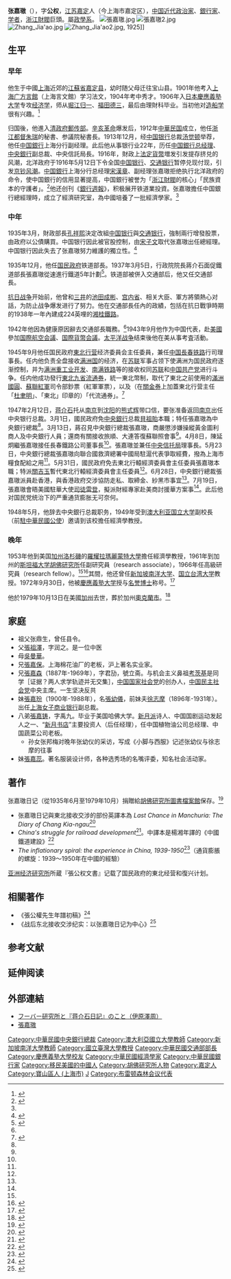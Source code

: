 {{Infobox Officeholder
| 姓名          = 張嘉璈
| 圖像          = 張嘉璈3.jpg
| 圖像大小      = 180px
| 圖像說明      = 
|字             = 公权
|性別    = 男
|民族    = [[漢族|漢族]]
|出生日期= {{birth date|1889|11|13}}
|出生地點= {{QING|江苏省}}[[嘉定府|嘉定府]]
|逝世日期= {{death date and age|1979|10|13|1889|11|13}}
|逝世地點= {{USA}}[[加利福尼亞州|加利福尼亞州]][[帕羅奧圖_(加利福尼亞州)|帕羅奧圖]]<ref>{{Cite web | url=http://death-records.findthebest-gen.com/d/n/Kiangau-Chang | title=Find Kiangau Chang Death Records }}{{dead link|date=2018年2月 |bot=InternetArchiveBot |fix-attempted=yes }}</ref>
|父母    = 張祖澤（父）。
|配偶    = 周碧霞（1909年-1979年）<ref name="史林"/>
|親屬    = 兄張嘉保<br/>
兄[[張君勱|張君勱]]（1887年-1969年，名張嘉森）<br/>
弟張嘉鑄（字禹九）<br/>
妹[[張嘉玢|張嘉玢]]（1900年-1988年，名[[張幼儀|張幼儀]]）<br/>
前妹夫[[徐志摩|徐志摩]]（1896年-1931年）<br/>
妹張嘉蕊
|政黨    = {{KMT}}<ref>{{Cite web | url=http://www.archives.sh.cn/dajc/201204/t20120409_15898.html | title=張嘉璈關於全國金融會議文件事致錢新之函 | publisher=上海市檔案館 | date=2008-04-08 | access-date=2014-11-15 | archive-date=2019-06-07 | archive-url=https://web.archive.org/web/20190607161722/http://www.archives.sh.cn/dajc/201204/t20120409_15898.html | dead-url=no }}</ref>
|國籍    = {{USA}}
}}

'''张嘉璈'''（{{bd|1889年|11月13日|1979年|10月13日|catIdx=}}），字'''公权'''，[[江苏|江苏]][[嘉定区|嘉定]]人（今上海市嘉定区），[[中国近代|中国近代]][[政治家|政治家]]、[[銀行家|銀行家]]、[[学者|学者]]，[[浙江財閥|浙江財閥]]巨頭。屬[[政學系|政學系]]。
[[File:張嘉璈.jpg|thumb]]
[[File:張嘉璈2.jpg|thumb]]
[[File:Zhang_Jia'ao.jpg|thumb]]
[[File:Zhang_Jia'ao2.jpg|thumb]], 1925]]
==生平==
===早年===
他生于中國[[上海|上海]]近郊的[[江蘇省|江蘇省]][[嘉定县|嘉定县]]，幼时随父母迁往宝山县。1901年他考入[[上海广方言館|上海广方言館]]（上海言文館）学习法文，1904年考中秀才。1906年入[[日本|日本]][[慶應義塾大学|慶應義塾大学]]专攻[[经济学|经济学]]，师从[[堀江归一|堀江归一]]、[[福田德三|福田德三]]，最后由理財科毕业。当初他对[[造船学|造船学]]很有兴趣。<ref name="財經網">{{Cite news | url=http://www.caijing.com.cn/2012-01-17/111627744.html | title=中國銀行副總裁、總經理張嘉璈（1917.8－1928.10 ）（1928.11－1935.3） | publisher=財經網 | date=2012年1月17日 | accessdate=2014-11-14 | archive-date=2016-03-04 | archive-url=https://web.archive.org/web/20160304141043/http://www.caijing.com.cn/2012-01-17/111627744.html | dead-url=no }}</ref>

归国後，他進入[[清政府|清政府]][[郵传部|郵传部]]。[[辛亥革命|辛亥革命]]爆发后，1912年[[中華民国|中華民国]]成立，他任[[浙江都督|浙江都督]][[朱瑞_(1883年)|朱瑞]]的秘書、参議院秘書長。1913年12月，经[[中国银行|中国银行]]总裁[[汤觉顿|汤觉顿]]举荐，他任[[中国銀行|中国銀行]]上海分行副经理。此后他从事银行业22年，历任[[中国銀行|中国銀行]][[总经理|总经理]]、[[中华民国中央银行|中央銀行]]副总裁、中央信託局長。1916年，財政上[[法定貨幣|法定貨幣]]増发引发提存挤兑的风潮，北洋政府于1916年5月12日下令全国[[中国银行|中国银行]]、[[交通银行|交通银行]]暂停兑现付现，引发[[京钞风潮|京钞风潮]]。[[中国銀行|中国銀行]]上海分行总经理[[宋漢章|宋漢章]]、副经理张嘉璈拒绝执行北洋政府的命令，使中国銀行的信用显著提高，中国銀行被誉为「[[浙江財閥|浙江財閥]]的核心」「民族資本的守護者」。<ref>{{Cite news | url=http://www.people.com.cn/BIG5/198221/198974/199960/12488561.html | title=有所不為張嘉璈 | author=[[章立凡|章立凡]] | date=2010-08-19 | accessdate=2014-11-14 | archive-date=2016-03-04 | archive-url=https://web.archive.org/web/20160304060550/http://www.people.com.cn/BIG5/198221/198974/199960/12488561.html | dead-url=no }}</ref>他还创刊《[[銀行週報|銀行週報]]》，积极展开铁道業投資。张嘉璈擔任中国銀行總經理時，成立了經濟研究室，為中國培養了一批經濟學家。<ref name="Boorman1967"/>

===中年===
1935年3月，財政部長[[孔祥熙|孔祥熙]]決定改組[[中国银行|中国银行]]與[[交通银行|交通银行]]，強制兩行增發股票，由政府以公債購買。中国银行因此被官股控制，由[[宋子文|宋子文]]取代张嘉璈出任總經理。中国银行因此失去了张嘉璈努力維護的獨立性。<ref name="Boorman1967">{{cite book|author1=Howard L. Boorman|author2=Richard C. Howard|title=''Biographical Dictionary of Republican China''|url=http://books.google.com/books?id=KWHREtBHNqYC&pg=PA28|year=1967|publisher=Columbia University Press|pages=28-30}}{{en}}</ref>

1935年12月，他任[[国民政府|国民政府]]铁道部長。1937年3月5日，行政院院長蔣介石面促鐵道部長張嘉璈從速進行鐵道5年計劃<ref name="民" >{{cite book |editors=[[李新_(1918年)|李新]]總主編，中國社會科學院近代史研究所中華民國史研究室，韓信夫、姜克夫主編 |title=《中華民國史大事記》 |location=北京 |publisher=[[中華書局|中華書局]] |year=2011 |isbn=9787101079982}}</ref>{{rp|5378}}。铁道部被併入交通部后，他又任交通部長。

[[抗日战争|抗日战争]]开始前，他曾和[[三井财阀|三井]]的[[池田成彬|池田成彬]]、[[宫内省|宫内省]]、相关大臣、軍方將領熱心对話，为防止战争爆发进行了努力。他在交通部長任內的政績，包括在抗日戰爭時期的1938年一年內建成224英哩的[[湘桂鐵路|湘桂鐵路]]。

1942年他因為健康原因辭去交通部長職務。<ref name="Boorman1967"/>1943年9月他作为中国代表，赴[[美國|美國]]參加[[国際航空会議|国際航空会議]]、[[国際貨幣会議|国際貨幣会議]]。[[太平洋战争|太平洋战争]]结束後他在美从事考査活動。

1945年9月他任国民政府[[東北行营|東北行营]]经济委員会主任委員，兼任[[中国長春铁路|中国長春铁路]]行司理事長。任内他负责全盘接收[[满洲国|满洲国]]的经济，在[[苏联|苏联]]军事占领下使满洲为国民政府逐渐控制，并为[[满洲重工业开发|满洲重工业开发]]、[[南满铁路|南满铁路]]等的接收权同[[苏联|苏联]]和[[中国共产党|中国共产党]]进行斗争。任内他成功發行[[東北九省流通券|東北九省流通券]]，統一東北幣制，取代了東北之前使用的[[滿洲國圓|滿洲國圓]]、[[蘇聯紅軍|蘇聯紅軍]]司令部鈔票（紅軍軍票），以及（在[[海關金單位兌換券|關金券]]上加蓋東北行营主任「[[杜聿明|杜聿明]]」、「東北」印章的）「代流通券」。<ref>{{Cite news|url=http://www.archives.sh.cn/slyj/dahb/201203/t20120313_5608.html|title=张嘉璈手腕高明，不怕遭怨排除万难，统一东北币制|date=1946年4月19日|publisher=《[[沪报|沪报]]》|accessdate=2014年11月15日|archive-date=2019年6月5日|archive-url=https://web.archive.org/web/20190605065248/http://www.archives.sh.cn/slyj/dahb/201203/t20120313_5608.html|dead-url=no}}</ref>

1947年2月12日，[[蒋介石|蒋介石]]托从[[南京|南京]]到[[沈阳|沈阳]]的[[熊式辉|熊式辉]]带口信，要张准备返回[[南京|南京]]出任中央银行总裁。3月1日，國民政府免[[中华民国中央银行|中央銀行]]总裁[[貝祖貽|貝祖貽]]本職；特任張嘉璈為中央銀行總裁<ref name=民 />{{rp|8298}}。3月13日，蔣召見中央銀行總裁張嘉璈，商嚴懲涉嫌操縱黃金圖利商人及中央銀行人員；還商有關接收旅順、大連答復蘇聯照會事<ref name=民 />{{rp|8311}}。4月8日，陳延炯繼張嘉璈接任長春鐵路公司董事長<ref name=民 />{{rp|8331}}。張嘉璈並兼任[[中央信托局|中央信托局]]理事長。5月23日，中央銀行總裁張嘉璈向聯合國救濟總署中國局駐滬代表爭取經費，撥為上海市糧食配給之用<ref name=民 />{{rp|8360}}。5月31日，國民政府免去東北行轅經濟委員會主任委員張嘉璈本職；特派[[關吉玉|關吉玉]]暫代東北行轅經濟委員會主任委員<ref name=民 />{{rp|8364}}。6月28日，中央銀行總裁張嘉璈派員赴香港，與香港政府交涉協防走私、取締金、紗黑市事宜<ref name=民 />{{rp|8376}}。7月19日，張嘉璈會晤美國駐華大使[[司徒雷登|司徒雷登]]，擬派財經專家赴美商討援華方案事<ref name=民 />{{rp|8386}}。此后他对国民党统治下的严重通货膨胀无可奈何。

1948年5月，他辞去中央銀行总裁职务，1949年受到[[澳大利亚国立大学|澳大利亚国立大学]]副校長{{link-en|高伯蘭|Douglas Copland}}（前[[澳大利亚驻华大使列表#_澳大利亚驻_中華民國公使（1941年－1948年）|駐中華民國公使]]）邀请到该校擔任經濟學教授。

===晚年===
1953年他到美国[[加州|加州]][[洛杉磯|洛杉磯]]的[[羅耀拉瑪麗蒙特大學|羅耀拉瑪麗蒙特大學]]擔任經濟學教授，1961年到加州的[[斯坦福大学|斯坦福大学]][[胡佛研究所|胡佛研究所]]任副研究員（research associate），1966年任高級研究員（research fellow）。<ref name="Boorman1967"/><ref>{{Cite news | url=http://stanford.dlconsulting.com/cgi-bin/imageserver/imageserver.pl?oid=stanford19661010-01&getpdf=true | format=PDF | title=''Three New Research Fellows Appointed by Hoover Institute | work={{link-en|The Stanford Daily|The Stanford Daily}}| date=October 10, 1966 |page=4}}{{en}}</ref>其間，他还曾任[[新加坡南洋大学|新加坡南洋大学]]、[[国立台湾大学|国立台湾大学]]教授。1972年9月30日，他被[[慶應義塾大学|慶應義塾大学]]授与[[名誉博士|名誉博士]]称号。<ref>{{Cite web|url=http://www.keio.ac.jp/ja/about_keio/data/honor/1953-1979.html|title=Honorary Doctor of Laws|publisher=[[慶應義塾大學|慶應義塾大學]]|access-date=2012-01-25|archive-url=https://web.archive.org/web/20110413072809/http://www.keio.ac.jp/ja/about_keio/data/honor/1953-1979.html|archive-date=2011-04-13|dead-url=yes}}</ref>

他於1979年10月13日在美國[[加州|加州]]去世，葬於加州[[奧克蘭_(加利福尼亞州)|奧克蘭市]]{{link-en|山景公墓|Mountain View Cemetery (Oakland, California)}}。<ref>{{Cite web |url=https://www.youtube.com/watch?feature=player_embedded&v=odzj1PksR2A |title=Mountain View Cemetery docent Peg Stone discusses Chang Kia-ngau |access-date=2014-11-14 |archive-date=2015-07-18 |archive-url=https://web.archive.org/web/20150718144339/https://www.youtube.com/watch?feature=player_embedded&v=odzj1PksR2A |dead-url=no }}</ref>

==家庭==
*祖父张鼎生，曾任县令。
*父[[張祖澤|張祖澤]]，字润之。是一位中医
*母[[吳曼華|吳曼華]]。
*兄[[張嘉保|張嘉保]]。上海棉花油厂的老板，沪上著名实业家。
*兄[[張嘉森|張嘉森]]（1887年-1969年），字君劢，號立斋。与机会主义鼻祖[[考茨基|考茨基]]是同学［证据？两人求学轨迹并无交集］，[[中国国家社会党|中国国家社会党]]的创办人，[[中国民主社会党|中国民主社会党]]中央主席。一生坚决反共
*妹[[張嘉玢|張嘉玢]]（1900年-1988年），名[[張幼儀|張幼儀]]，前妹夫[[徐志摩|徐志摩]]（1896年-1931年）。出任[[上海女子商业银行|上海女子商业银行]]副总裁。
*八弟[[張嘉铸|張嘉铸]]，字禹九。毕业于美国哈佛大学。[[新月派|新月派]]诗人、中国国剧运动发起人之一、“[[新月书店|新月书店]]”主要投资人（后任经理），任中国植物油公司总经理、中国蔬菜公司老板。
**孙女张邦梅对晚年张幼仪的采访，写成《小脚与西服》记述张幼仪与徐志摩的往事
*妹[[張嘉蕊|張嘉蕊]]。著名服装设计师，各种选秀场的名嘴评委，知名社会活动家。

==著作==
张嘉璈日记（從1935年6月至1979年10月）捐贈給[[胡佛研究所圖書檔案館|胡佛研究所圖書檔案館]]保存。<ref name="史林">{{Cite journal|url=http://xuewen.cnki.net/CJFD-LWBI201401019.html|title=胡佛研究所藏张嘉璈日记手稿本的学术价值|work=《史林》|date=2014年|issue=1期|journal=|access-date=2014-11-13|archive-date=2019-06-04|archive-url=https://web.archive.org/web/20190604154447/http://xuewen.cnki.net/CJFD-LWBI201401019.html|dead-url=no}}</ref>
*张嘉璈日记與東北接收交涉的部份英譯本為 ''Last Chance in Manchuria: The Diary of Chang Kia-ngau''<ref name="Myers">{{cite book|author=张嘉璈| others=Dolores Zen 譯 |editor1=Donald G. Gillin |editor2=Ramon Hawley Myers|title=''Last Chance in Manchuria: The Diary of Chang Kia-ngau''|trans_title=東北接收交涉日记| url=http://books.google.com/books?id=_Q1sbZhJtlUC|location=Stanford, CA |publisher=Hoover Press|isbn=978-0817987916}}{{en}}</ref>
* ''China's struggle for railroad development''<ref name="ChangChang1943">{{cite book|author1=Kia-ngau Chang|author2=Chia-ao Chang|title=China's struggle for railroad development|url=http://books.google.com/books?id=s7w1AQAAIAAJ|date=1943年| publisher=The John Day Company}}{{en}}</ref>。中譯本是楊湘年譯的《中國鐵道建設》<ref>{{cite book|author1=张嘉璈|author2=杨湘年譯|title=中国铁道建设|url=http://books.google.com/books?id=xc0jPwAACAAJ|date=1945年|publisher=商务印书馆}}</ref>
* ''The inflationary spiral: the experience in China, 1939-1950''<ref name="Chang1963">{{cite book|author=Kia-ngau Chang|title=''The inflationary spiral: the experience in China, 1939-1950''|url=http://books.google.com/books?id=pGAiAQAAMAAJ|date=1963年|publisher=Technology Press of Massachusetts Institute of Technology}}{{en}}</ref>（通貨膨脹的螺旋：1939～1950年在中國的經驗）

[[亚洲经济研究所|亚洲经济研究所]]所蔵『張公权文書』记载了国民政府的東北经营和復兴计划。

==相關著作==
* 《張公權先生年譜初稿》<ref name="姚崧齡1982">{{cite book|author=姚崧齡|title=《張公權先生年譜初稿》|url=http://books.google.com/books?id=QPyFAAAAIAAJ|year=1982|publisher=傳記文學出版社}}</ref>
* 《战后东北接收交涉纪实：以张嘉璈日记为中心》<ref name="彭泽周2012">{{cite book|author=彭泽周|title=战后东北接收交涉纪实: 以张嘉璈日记为中心| url=http://books.google.com/books?id=oslWMwEACAAJ| year=2012|publisher=中国人民大学出版社|isbn=978-7-300-14394-1}}</ref>

==参考文献==
{{reflist|2}}

==延伸阅读==
{{Wikisource further reading}}

==外部連結==
{{commons category|Zhang Jia'ao}}
*[http://www.law.osaka-u.ac.jp/~c-forum/box2/20081101kiroku.htm フーバー研究所と『蒋介石日記』のこと（伊原澤周）] {{Wayback|url=http://www.law.osaka-u.ac.jp/~c-forum/box2/20081101kiroku.htm |date=20200809175810 }}
*[http://ap6.pccu.edu.tw/Encyclopedia/data.asp?id=9683 張嘉璈] {{Wayback|url=http://ap6.pccu.edu.tw/Encyclopedia/data.asp?id=9683 |date=20160310201521 }}

{{中国银行}}
{{北京市市长}}

{{DEFAULTSORT:Zhang张}}
[[Category:中華民國中央銀行總裁|Category:中華民國中央銀行總裁]]
[[Category:澳大利亞國立大學教師|Category:澳大利亞國立大學教師]]
[[Category:新加坡南洋大學教師|Category:新加坡南洋大學教師]]
[[Category:國立臺灣大學教授|Category:國立臺灣大學教授]]
[[Category:中華民國交通部部長|Category:中華民國交通部部長]]
[[Category:慶應義塾大學校友|Category:慶應義塾大學校友]]
[[Category:中華民國經濟學家|Category:中華民國經濟學家]]
[[Category:中華民國銀行家|Category:中華民國銀行家]]
[[Category:移民美國的中國人|Category:移民美國的中國人]]
[[Category:胡佛研究所人物|Category:胡佛研究所人物]]
[[Category:嘉定人|Category:嘉定人]]
[[Category:寶山區人_(上海市)|Category:寶山區人 (上海市)]]
[[Category:张姓|J]]
[[Category:布雷顿森林会议代表|Category:布雷顿森林会议代表]]